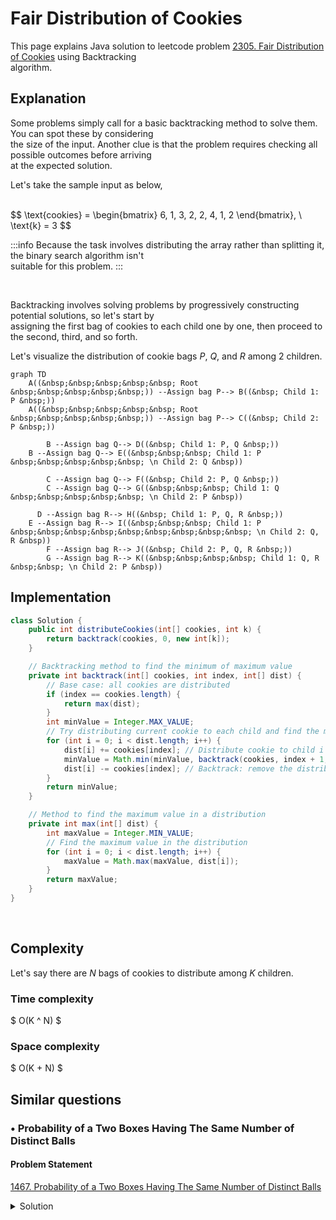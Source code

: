 



#  Fair Distribution of Cookies

This page explains Java solution to leetcode problem [2305. Fair Distribution of Cookies](https://leetcode.com/problems/fair-distribution-of-cookies/description/) using Backtracking \
algorithm.







## Explanation 
Some problems simply call for a basic backtracking method to solve them. You can spot these by considering \
the size of the input. Another clue is that the problem requires checking all possible outcomes before arriving \
at the expected solution.


Let's take the sample input as below,

<br />
$$
\text{cookies} = \begin{bmatrix}
6, 1, 3, 2, 2, 4, 1, 2
\end{bmatrix}, 
\  \text{k} = 3
$$
<br />


:::info
Because the task involves distributing the array rather than splitting it, the binary search algorithm isn't \
suitable for this problem.
:::

<br />

Backtracking involves solving problems by progressively constructing potential solutions, so let's start by \
assigning the first bag of cookies to each child one by one, then proceed to the second, third, and so forth.








Let's visualize the distribution of cookie bags $P$, $Q$, and $R$ among $2$ children.


<div style={{textAlign:"center"}}>

```mermaid
graph TD
    A((&nbsp;&nbsp;&nbsp;&nbsp;&nbsp; Root &nbsp;&nbsp;&nbsp;&nbsp;&nbsp;)) --Assign bag P--> B((&nbsp; Child 1: P &nbsp;))
    A((&nbsp;&nbsp;&nbsp;&nbsp;&nbsp; Root &nbsp;&nbsp;&nbsp;&nbsp;&nbsp;)) --Assign bag P--> C((&nbsp; Child 2: P &nbsp;))

		B --Assign bag Q--> D((&nbsp; Child 1: P, Q &nbsp;))
    B --Assign bag Q--> E((&nbsp;&nbsp;&nbsp; Child 1: P  &nbsp;&nbsp;&nbsp;&nbsp;&nbsp; \n Child 2: Q &nbsp))
		
		C --Assign bag Q--> F((&nbsp; Child 2: P, Q &nbsp;))
		C --Assign bag Q--> G((&nbsp;&nbsp;&nbsp; Child 1: Q  &nbsp;&nbsp;&nbsp;&nbsp;&nbsp; \n Child 2: P &nbsp))

	  D --Assign bag R--> H((&nbsp; Child 1: P, Q, R &nbsp;))
    E --Assign bag R--> I((&nbsp;&nbsp;&nbsp; Child 1: P  &nbsp;&nbsp;&nbsp;&nbsp;&nbsp;&nbsp;&nbsp;&nbsp;&nbsp; \n Child 2: Q, R &nbsp))
		F --Assign bag R--> J((&nbsp; Child 2: P, Q, R &nbsp;))
		G --Assign bag R--> K((&nbsp;&nbsp;&nbsp;&nbsp; Child 1: Q, R &nbsp;&nbsp; \n Child 2: P &nbsp))
```
</div>







## Implementation
<Tabs>
  <TabItem value="Java" label="Java" default>

```java
class Solution {
    public int distributeCookies(int[] cookies, int k) {
        return backtrack(cookies, 0, new int[k]);
    }

    // Backtracking method to find the minimum of maximum value
    private int backtrack(int[] cookies, int index, int[] dist) {
        // Base case: all cookies are distributed
        if (index == cookies.length) {
            return max(dist);
        }
        int minValue = Integer.MAX_VALUE;
        // Try distributing current cookie to each child and find the minimum value
        for (int i = 0; i < dist.length; i++) {
            dist[i] += cookies[index]; // Distribute cookie to child i
            minValue = Math.min(minValue, backtrack(cookies, index + 1, dist));
            dist[i] -= cookies[index]; // Backtrack: remove the distributed cookie
        }
        return minValue;
    }

    // Method to find the maximum value in a distribution
    private int max(int[] dist) {
        int maxValue = Integer.MIN_VALUE;
        // Find the maximum value in the distribution
        for (int i = 0; i < dist.length; i++) {
            maxValue = Math.max(maxValue, dist[i]);
        }
        return maxValue;
    }
}
```
</TabItem>
</Tabs>



<br />








## Complexity 

Let's say there are $N$ bags of cookies to distribute among $K$ children.

### Time complexity 
$
O(K ^ N)
$

### Space complexity
$
O(K + N)
$












## Similar questions

### &#8226;&nbsp;Probability of a Two Boxes Having The Same Number of Distinct Balls

#### Problem Statement
[1467. Probability of a Two Boxes Having The Same Number of Distinct Balls](https://leetcode.com/problems/probability-of-a-two-boxes-having-the-same-number-of-distinct-balls/description/)


<details>
  <summary>Solution</summary>

<Tabs>
  <TabItem value="Java" label="Java" default>

```java
class Solution {
    double[] factorial = new double[49]; // Array to store factorials

    // Main method to calculate probability
    public double getProbability(int[] balls) {
        int sum = 0;
        // Calculate total number of balls
        for (int i = 0; i < balls.length; i++) {
            sum += balls[i];
        }

        // Calculate factorials for later use
        factorial[0] = 1;
        for (int i = 1; i < 49; i++) {
            factorial[i] = factorial[i - 1] * i;
        }

        double valid = backtrack(balls, 0, 0, 0, 0, 0); // Calculate valid cases
        double total = combinations(sum, sum / 2); // Calculate total combinations

        return valid / total; // Return probability
    }

    // Backtracking method to calculate valid cases
    private double backtrack(int[] balls, int index, int box1Color, int box2Color,
                             int box1Count, int box2Count) {
        if (index == balls.length) {
            // Check if counts and colors match for both boxes
            return box1Count == box2Count && box1Color == box2Color ? 1 : 0;
        } else {
            double res = 0;
            for (int i = 0; i <= balls[index]; i++) {
                double combinations = combinations(balls[index], i);
                res += combinations * backtrack(
                        balls, index + 1,
                        i > 0 ? box1Color + 1 : box1Color,
                        i < balls[index] ? box2Color + 1 : box2Color,
                        box1Count + i,
                        box2Count + (balls[index] - i)
                );
            }
            return res;
        }
    }

    // Method to calculate combinations using factorials
    private double combinations(int n, int r) {
        return factorial[n] / factorial[n - r] / factorial[r];
    }
}
```
</TabItem>
</Tabs>
</details>








